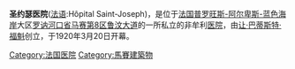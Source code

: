 '''圣约瑟医院'''([[法语|法语]]:Hôpital Saint-Joseph)，是位于[[法国|法国]][[普罗旺斯-阿尔卑斯-蓝色海岸|普罗旺斯-阿尔卑斯-蓝色海岸]]大区[[罗讷河口省|罗讷河口省]][[马赛|马赛]][[马赛第8区|第8区]][[鲁汶大道|鲁汶大道]]的一所私立的非牟利[[医院|医院]]，由[[让·巴蒂斯特·福魁|让·巴蒂斯特·福魁]]创立，于1920年3月20日开幕。


[[Category:法国医院|Category:法国医院]]
[[Category:馬賽建築物|Category:馬賽建築物]]